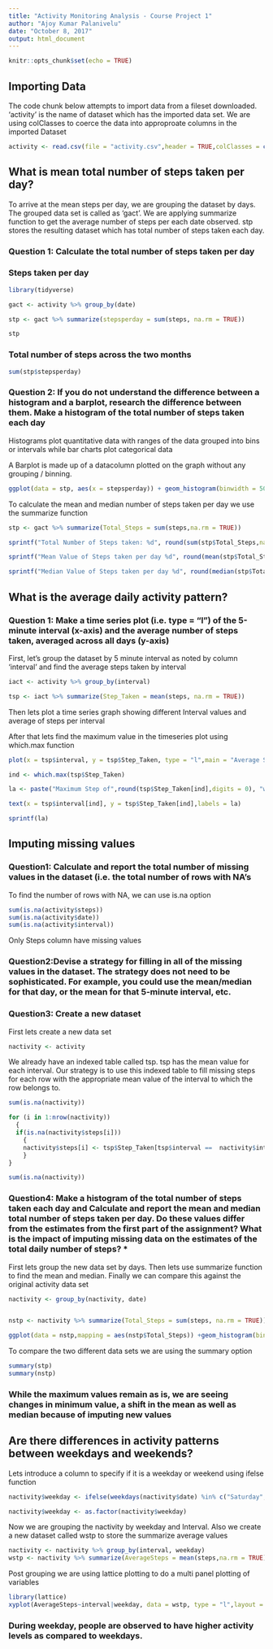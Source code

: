 ```yaml
---
title: "Activity Monitoring Analysis - Course Project 1"
author: "Ajoy Kumar Palanivelu"
date: "October 8, 2017"
output: html_document
---
```


```r
knitr::opts_chunk$set(echo = TRUE)
```

## Importing Data

The code chunk below attempts to import data from a fileset downloaded. 'activity' is the name of dataset which has the imported data set. We are using colClasses to coerce the data into approproate columns in the imported Dataset

```r
activity <- read.csv(file = "activity.csv",header = TRUE,colClasses = c("integer","Date","integer"))
```

## What is mean total number of steps taken per day?

To arrive at the mean steps per day, we are grouping the dataset by days. The grouped data set is called as 'gact'. We are applying summarize function to get the average number of steps per each date observed. stp stores the resulting dataset which has total number of steps taken each day.

### Question 1: Calculate the total number of steps taken per day

### Steps taken per day

``` r
library(tidyverse)

gact <- activity %>% group_by(date)

stp <- gact %>% summarize(stepsperday = sum(steps, na.rm = TRUE))

stp
```

### Total number of steps across the two months
``` r
sum(stp$stepsperday)
```

### Question 2: If you do not understand the difference between a histogram and a barplot, research the difference between them. Make a histogram of the total number of steps taken each day

Histograms plot quantitative data with ranges of the data grouped into bins or intervals while bar charts plot categorical data

A Barplot is made up of a datacolumn plotted on the graph without any grouping / binning. 

``` r

ggplot(data = stp, aes(x = stepsperday)) + geom_histogram(binwidth = 500)

```

To calculate the mean and median number of steps taken per day we use the summarize function

``` r
stp <- gact %>% summarize(Total_Steps = sum(steps,na.rm = TRUE))

sprintf("Total Number of Steps taken: %d", round(sum(stp$Total_Steps,na.rm = TRUE),0))

sprintf("Mean Value of Steps taken per day %d", round(mean(stp$Total_Steps,na.rm = TRUE),0))

sprintf("Median Value of Steps taken per day %d", round(median(stp$Total_Steps, na.rm = TRUE),0))

```

## What is the average daily activity pattern?

### Question 1: Make a time series plot (i.e. type = "l") of the 5-minute interval (x-axis) and the average number of steps taken, averaged across all days (y-axis)


First, let's group the dataset by 5 minute interval as noted by column 'interval' and find the average steps taken by interval

``` r
iact <- activity %>% group_by(interval)

tsp <- iact %>% summarize(Step_Taken = mean(steps, na.rm = TRUE))
```

Then lets plot a time series graph showing different Interval values and average of steps per interval

After that lets find the maximum value in the timeseries plot using which.max function


```r

plot(x = tsp$interval, y = tsp$Step_Taken, type = "l",main = "Average Steps taken by Interval across all days", xlab = "Interval", ylab = "Steps Taken")

ind <- which.max(tsp$Step_Taken)

la <- paste("Maximum Step of",round(tsp$Step_Taken[ind],digits = 0), "was taken on the", tsp$interval[ind],"interval")

text(x = tsp$interval[ind], y = tsp$Step_Taken[ind],labels = la)

sprintf(la)

```



## Imputing missing values

### Question1: Calculate and report the total number of missing values in the dataset (i.e. the total number of rows with NA's 

To find the number of rows with NA, we can use is.na option

```r
sum(is.na(activity$steps))
sum(is.na(activity$date))
sum(is.na(activity$interval))
```

Only Steps column have missing values

### Question2:Devise a strategy for filling in all of the missing values in the dataset. The strategy does not need to be sophisticated. For example, you could use the mean/median for that day, or the mean for that 5-minute interval, etc.

### Question3: Create a new dataset

First lets create a new data set

```r
nactivity <- activity
```

We already have an indexed table called tsp. tsp has the mean value for each interval. Our strategy is to use this indexed table to fill missing steps for each row with the appropriate mean value of the interval to which the row belongs to. 

```r

sum(is.na(nactivity))

for (i in 1:nrow(nactivity))
  {
  if(is.na(nactivity$steps[i]))
    {
    nactivity$steps[i] <- tsp$Step_Taken[tsp$interval ==  nactivity$interval[i]]
    }
}

sum(is.na(nactivity))

```

### Question4: Make a histogram of the total number of steps taken each day and Calculate and report the mean and median total number of steps taken per day. Do these values differ from the estimates from the first part of the assignment? What is the impact of imputing missing data on the estimates of the total daily number of steps? *


First lets group the new data set by days. Then lets use summarize function to find the mean and median. Finally we can compare this against the original activity data set

```r
nactivity <- group_by(nactivity, date)


nstp <- nactivity %>% summarize(Total_Steps = sum(steps, na.rm = TRUE))

ggplot(data = nstp,mapping = aes(nstp$Total_Steps)) +geom_histogram(binwidth = 500)

```

To compare the two different data sets we are using the summary option

```r
summary(stp)
summary(nstp)
```

### While the maximum values remain as is, we are seeing changes in minimum value, a shift in the mean as well as median because of imputing new values



## Are there differences in activity patterns between weekdays and weekends?

Lets introduce a column to specify if it is a weekday or weekend using ifelse function

```r

nactivity$weekday <- ifelse(weekdays(nactivity$date) %in% c("Saturday","Sunday"),"Weekend","Weekday")

nactivity$weekday <- as.factor(nactivity$weekday)
```

Now we are grouping the nactivity by weekday and Interval. Also we create a new dataset called wstp to store the summarize average values

```r
nactivity <- nactivity %>% group_by(interval, weekday)
wstp <- nactivity %>% summarize(AverageSteps = mean(steps,na.rm = TRUE))


```

Post grouping we are using lattice plotting to do a multi panel plotting of variables

```r
library(lattice)
xyplot(AverageSteps~interval|weekday, data = wstp, type = "l",layout = c(1,2))
```

### During weekday, people are observed to have higher activity levels as compared to weekdays.


